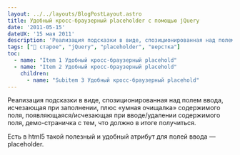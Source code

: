```yaml
---
layout: ../../layouts/BlogPostLayout.astro
title: Удобный кросс-браузерный placeholder с помощью jQuery
date: '2011-05-15'
dateUX: '15 мая 2011'
description: 'Реализация подсказки в виде, спозиционированная над полем ввода, исчезающая при заполнении, плюс «умная очищалка» содержимого поля, появляющаяся/исчезающая при вводе/удалении содержимого поля, демо-страничка с тем, что должно в итоге получиться.'
tags: ["🚨 старое", "jQuery", "placeholder", "верстка"]
toc: 
  - name: "Item 1 Удобный кросс-браузерный placehold"
  - name: "Item 2 Удобный кросс-браузерный placehold"
    children:
      - name: "Subitem 3 Удобный кросс-браузерный placehold"
---
```

Реализация подсказки в виде, спозиционированная над полем ввода, исчезающая при заполнении, плюс «умная очищалка» содержимого поля, появляющаяся/исчезающая при вводе/удалении содержимого поля, демо-страничка с тем, что должно в итоге получиться.

Есть в html5 такой полезный и удобный атрибут для полей ввода — placeholder.